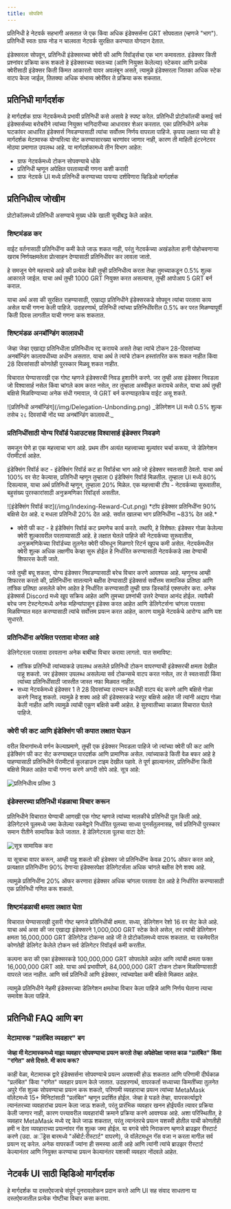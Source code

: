 ```yaml
---
title: सोपविणे
---
```


प्रतिनिधी हे नेटवर्क सहभागी असतात जे एक किंवा अधिक इंडेक्सर्सना GRT सोपवतात (म्हणजे "भाग"). प्रतिनिधी स्वतः ग्राफ नोड न चालवता नेटवर्क सुरक्षित करण्यात योगदान देतात.

इंडेक्सरला सोपवून, प्रतिनिधी इंडेक्सरच्या क्वेरी फी आणि रिवॉर्ड्सचा एक भाग कमावतात. इंडेक्सर किती प्रश्नांवर प्रक्रिया करू शकतो हे इंडेक्सरच्या स्वतःच्या (आणि नियुक्त केलेल्या) स्टेकवर आणि प्रत्येक क्वेरीसाठी इंडेक्सर किती किंमत आकारतो यावर अवलंबून असते, त्यामुळे इंडेक्सरला जितका अधिक स्टेक वाटप केला जाईल, तितक्या अधिक संभाव्य क्वेरींवर ते प्रक्रिया करू शकतात.

## प्रतिनिधी मार्गदर्शक

हे मार्गदर्शक ग्राफ नेटवर्कमध्ये प्रभावी प्रतिनिधी कसे असावे हे स्पष्ट करेल. प्रतिनिधी प्रोटोकॉलची कमाई सर्व इंडेक्सर्सच्या बरोबरीने त्यांच्या नियुक्त भागिदारीच्या आधारावर शेअर करतात. एका प्रतिनिधीने अनेक घटकांवर आधारित इंडेक्सर्स निवडण्यासाठी त्यांचा सर्वोत्तम निर्णय वापरला पाहिजे. कृपया लक्षात घ्या की हे मार्गदर्शक मेटामास्क योग्यरित्या सेट करण्यासारख्या चरणांवर जाणार नाही, कारण ती माहिती इंटरनेटवर मोठ्या प्रमाणात उपलब्ध आहे. या मार्गदर्शकामध्ये तीन विभाग आहेत:

- ग्राफ नेटवर्कमध्ये टोकन सोपवण्याचे धोके
- प्रतिनिधी म्हणून अपेक्षित परताव्याची गणना कशी करावी
- ग्राफ नेटवर्क UI मध्‍ये प्रतिनिधी करण्‍याच्‍या पायर्‍या दर्शविणारा व्हिडिओ मार्गदर्शक

## प्रतिनिधीत्व जोखीम

प्रोटोकॉलमध्ये प्रतिनिधी असण्याचे मुख्य धोके खाली सूचीबद्ध केले आहेत.

### शिष्टमंडळ कर

वाईट वर्तनासाठी प्रतिनिधींना कमी केले जाऊ शकत नाही, परंतु नेटवर्कच्या अखंडतेला हानी पोहोचवणाऱ्या खराब निर्णयक्षमतेला प्रोत्साहन देण्यासाठी प्रतिनिधींवर कर लावला जातो.

हे समजून घेणे महत्त्वाचे आहे की प्रत्येक वेळी तुम्ही प्रतिनिधीत्व करता तेव्हा तुमच्याकडून 0.5% शुल्क आकारले जाईल. याचा अर्थ तुम्ही 1000 GRT नियुक्त करत असल्यास, तुम्ही आपोआप 5 GRT बर्न कराल.

याचा अर्थ असा की सुरक्षित राहण्यासाठी, एखाद्या प्रतिनिधीने इंडेक्सरकडे सोपवून त्यांचा परतावा काय असेल याची गणना केली पाहिजे. उदाहरणार्थ, प्रतिनिधी त्यांच्या प्रतिनिधींवरील 0.5% कर परत मिळण्यापूर्वी किती दिवस लागतील याची गणना करू शकतात.

### शिष्टमंडळ अनबॉन्डिंग कालावधी

जेव्हा जेव्हा एखाद्या प्रतिनिधीला प्रतिनिधीत्व रद्द करायचे असते तेव्हा त्यांचे टोकन 28-दिवसांच्या अनबॉन्डिंग कालावधीच्या अधीन असतात. याचा अर्थ ते त्यांचे टोकन हस्तांतरित करू शकत नाहीत किंवा 28 दिवसांसाठी कोणतेही पुरस्कार मिळवू शकत नाहीत.

विचारात घेण्यासारखी एक गोष्ट म्हणजे इंडेक्सरची निवड हुशारीने करणे. जर तुम्ही असा इंडेक्सर निवडला जो विश्वासार्ह नसेल किंवा चांगले काम करत नसेल, तर तुम्हाला अस्वीकृत करायचे असेल, याचा अर्थ तुम्ही बक्षिसे मिळविण्याच्या अनेक संधी गमावाल, जे GRT बर्न करण्याइतकेच वाईट असू शकते.

<div sx={{ mx: 'auto', maxWidth: '400px' }}>
  ![प्रतिनिधी अनबॉन्डिंग](/img/Delegation-Unbonding.png) _डेलिगेशन UI मध्ये 0.5% शुल्क तसेच २८ दिवसांची नोंद घ्या
  अनबॉन्डिंग कालावधी._
</div>

### प्रतिनिधींसाठी योग्य रिवॉर्ड पेआउटसह विश्वासार्ह इंडेक्सर निवडणे

समजून घेणे हा एक महत्त्वाचा भाग आहे. प्रथम तीन अत्यंत महत्त्वाच्या मूल्यांवर चर्चा करूया, जे डेलिगेशन पॅरामीटर्स आहेत.

इंडेक्सिंग रिवॉर्ड कट - इंडेक्सिंग रिवॉर्ड कट हा रिवॉर्डचा भाग आहे जो इंडेक्सर स्वतःसाठी ठेवतो. याचा अर्थ 100% वर सेट केल्यास, प्रतिनिधी म्हणून तुम्हाला 0 इंडेक्सिंग रिवॉर्ड मिळतील. तुम्हाला UI मध्ये 80% दिसल्यास, याचा अर्थ प्रतिनिधी म्हणून, तुम्हाला 20% मिळेल. एक महत्त्वाची टीप - नेटवर्कच्या सुरूवातीस, बहुसंख्य पुरस्कारांसाठी अनुक्रमणिका रिवॉर्ड्स असतील.

<div sx={{ mx: 'auto', maxWidth: '700px' }}>
  ![इंडेक्सिंग रिवॉर्ड कट](/img/Indexing-Reward-Cut.png) *टॉप इंडेक्सर प्रतिनिधींना 90% बक्षिसे देत आहे. द मधला
  प्रतिनिधी 20% देत आहे. सर्वात खालचा भाग प्रतिनिधींना ~83% देत आहे.*
</div>

- क्वेरी फी कट - हे इंडेक्सिंग रिवॉर्ड कट प्रमाणेच कार्य करते. तथापि, हे विशेषत: इंडेक्सर गोळा केलेल्या क्वेरी शुल्कावरील परताव्यासाठी आहे. हे लक्षात घेतले पाहिजे की नेटवर्कच्या सुरूवातीस, अनुक्रमणिकेच्या रिवॉर्डच्या तुलनेत क्वेरी फीमधून मिळणारे रिटर्न खूपच कमी असेल. नेटवर्कमधील क्वेरी शुल्क अधिक लक्षणीय केव्हा सुरू होईल हे निर्धारित करण्यासाठी नेटवर्ककडे लक्ष देण्याची शिफारस केली जाते.

जसे तुम्ही बघू शकता, योग्य इंडेक्सर निवडण्यासाठी बरेच विचार करणे आवश्यक आहे. म्हणूनच आम्ही शिफारस करतो की, प्रतिनिधींना सातत्याने बक्षीस देण्यासाठी इंडेक्सर्स सर्वोत्तम सामाजिक प्रतिष्ठा आणि तांत्रिक प्रतिष्ठा असलेले कोण आहेत हे निर्धारित करण्यासाठी तुम्ही ग्राफ डिस्कॉर्ड एक्सप्लोर करा. अनेक इंडेक्सर्स Discord मध्ये खूप सक्रिय आहेत आणि तुमच्या प्रश्नांची उत्तरे देण्यात आनंद होईल. त्यापैकी बरेच जण टेस्टनेटमध्ये अनेक महिन्यांपासून इंडेक्स करत आहेत आणि डेलिगेटर्सना चांगला परतावा मिळविण्यात मदत करण्यासाठी त्यांचे सर्वोत्तम प्रयत्न करत आहेत, कारण यामुळे नेटवर्कचे आरोग्य आणि यश सुधारते.

### प्रतिनिधींना अपेक्षित परतावा मोजत आहे

डेलिगेटरला परतावा ठरवताना अनेक बाबींचा विचार करावा लागतो. यात समाविष्ट:

- तांत्रिक प्रतिनिधी त्यांच्याकडे उपलब्ध असलेले प्रतिनिधी टोकन वापरण्याची इंडेक्सरची क्षमता देखील पाहू शकतो. जर इंडेक्सर उपलब्ध असलेल्या सर्व टोकन्सचे वाटप करत नसेल, तर ते स्वतःसाठी किंवा त्यांच्या प्रतिनिधींसाठी जास्तीत जास्त नफा मिळवत नाहीत.
- सध्या नेटवर्कमध्ये इंडेक्सर 1 ते 28 दिवसांच्या दरम्यान कधीही वाटप बंद करणे आणि बक्षिसे गोळा करणे निवडू शकतो. त्यामुळे हे शक्य आहे की इंडेक्सरकडे भरपूर बक्षिसे आहेत जी त्यांनी अद्याप गोळा केली नाहीत आणि त्यामुळे त्यांची एकूण बक्षिसे कमी आहेत. हे सुरुवातीच्या काळात विचारात घेतले पाहिजे.

### क्वेरी फी कट आणि इंडेक्सिंग फी कपात लक्षात घेऊन

वरील विभागांमध्ये वर्णन केल्याप्रमाणे, तुम्ही एक इंडेक्सर निवडला पाहिजे जो त्यांच्या क्वेरी फी कट आणि इंडेक्सिंग फी कट सेट करण्याबद्दल पारदर्शक आणि प्रामाणिक असेल. त्यांच्याकडे किती वेळ बफर आहे हे पाहण्यासाठी प्रतिनिधीने पॅरामीटर्स कूलडाउन टाइम देखील पहावे. ते पूर्ण झाल्यानंतर, प्रतिनिधींना किती बक्षिसे मिळत आहेत याची गणना करणे अगदी सोपे आहे. सूत्र आहे:

![प्रतिनिधीत्व प्रतिमा 3](/img/Delegation-Reward-Formula.png)

### इंडेक्सरच्या प्रतिनिधी मंडळाचा विचार करून

प्रतिनिधीने विचारात घेण्याची आणखी एक गोष्ट म्हणजे त्यांच्या मालकीचे प्रतिनिधी पूल किती आहे. डेलिगेटरने पूलमध्ये जमा केलेल्या रकमेद्वारे निर्धारित पूलच्या साध्या पुनर्संतुलनासह, सर्व प्रतिनिधी पुरस्कार समान रीतीने सामायिक केले जातात. हे डेलिगेटरला पूलचा वाटा देते:

![सूत्र सामायिक करा](/img/Share-Forumla.png)

या सूत्राचा वापर करून, आम्ही पाहू शकतो की इंडेक्सर जो प्रतिनिधींना केवळ 20% ऑफर करत आहे, प्रत्यक्षात प्रतिनिधींना 90% देणाऱ्या इंडेक्सरपेक्षा डेलिगेटर्सला अधिक चांगले बक्षीस देणे शक्य आहे.

त्यामुळे प्रतिनिधींना 20% ऑफर करणारा इंडेक्सर अधिक चांगला परतावा देत आहे हे निर्धारित करण्यासाठी एक प्रतिनिधी गणित करू शकतो.

### शिष्टमंडळाची क्षमता लक्षात घेता

विचारात घेण्यासारखी दुसरी गोष्ट म्हणजे प्रतिनिधींची क्षमता. सध्या, डेलिगेशन रेशो 16 वर सेट केले आहे. याचा अर्थ असा की जर एखाद्या इंडेक्सरने 1,000,000 GRT स्टेक केले असेल, तर त्यांची डेलिगेशन क्षमता 16,000,000 GRT डेलिगेटेड टोकन्स आहे जी ते प्रोटोकॉलमध्ये वापरू शकतात. या रकमेवरील कोणतेही डेलिगेट केलेले टोकन सर्व डेलिगेटर रिवॉर्ड्स कमी करतील.

कल्पना करा की एका इंडेक्सरकडे 100,000,000 GRT सोपवलेले आहेत आणि त्यांची क्षमता फक्त 16,000,000 GRT आहे. याचा अर्थ प्रभावीपणे, 84,000,000 GRT टोकन टोकन मिळविण्यासाठी वापरले जात नाहीत. आणि सर्व प्रतिनिधी आणि इंडेक्सर, त्यांच्यापेक्षा कमी बक्षिसे मिळवत आहेत.

त्यामुळे प्रतिनिधीने नेहमी इंडेक्सरच्या डेलिगेशन क्षमतेचा विचार केला पाहिजे आणि निर्णय घेताना त्याचा समावेश केला पाहिजे.

## प्रतिनिधी FAQ आणि बग

### मेटामास्क "प्रलंबित व्यवहार" बग

**जेव्हा मी मेटामास्कमध्ये माझा व्यवहार सोपवण्याचा प्रयत्न करतो तेव्हा अपेक्षेपेक्षा जास्त काळ "प्रलंबित" किंवा "रांगेत" असे दिसते. मी काय करू?**

काही वेळा, मेटामास्क द्वारे इंडेक्सर्सना सोपवण्याचे प्रयत्न अयशस्वी होऊ शकतात आणि परिणामी दीर्घकाळ "प्रलंबित" किंवा "रांगेत" व्यवहार प्रयत्न केले जातात. उदाहरणार्थ, वापरकर्ता सध्याच्या किमतींच्या तुलनेत अपुरे गॅस शुल्क सोपवण्याचा प्रयत्न करू शकतो, परिणामी व्यवहाराचा प्रयत्न त्यांच्या MetaMask वॉलेटमध्ये 15+ मिनिटांसाठी "प्रलंबित" म्हणून प्रदर्शित होईल. जेव्हा हे घडते तेव्हा, वापरकर्त्याद्वारे त्यानंतरच्या व्यवहारांचा प्रयत्न केला जाऊ शकतो, परंतु प्रारंभिक व्यवहार खनन होईपर्यंत त्यावर प्रक्रिया केली जाणार नाही, कारण पत्त्यावरील व्यवहारांची क्रमाने प्रक्रिया करणे आवश्यक आहे. अशा परिस्थितीत, हे व्यवहार MetaMask मध्ये रद्द केले जाऊ शकतात, परंतु त्यानंतरचे प्रयत्न यशस्वी होतील याची कोणतीही हमी न देता व्यवहाराच्या प्रयत्नांवर गॅस शुल्क जमा होईल. या बगचे सोपे निराकरण म्हणजे ब्राउझर रीस्टार्ट करणे (उदा. अॅड्रेस बारमध्ये "अ‍ॅबोर्ट:रीस्टार्ट" वापरणे), जे वॉलेटमधून गॅस वजा न करता मागील सर्व प्रयत्न रद्द करेल. अनेक वापरकर्ते ज्यांना ही समस्या आली आहे आणि त्यांनी त्यांचे ब्राउझर रीस्टार्ट केल्यानंतर आणि नियुक्त करण्याचा प्रयत्न केल्यानंतर यशस्वी व्यवहार नोंदवले आहेत.

## नेटवर्क UI साठी व्हिडिओ मार्गदर्शक

हे मार्गदर्शक या दस्तऐवजाचे संपूर्ण पुनरावलोकन प्रदान करते आणि UI सह संवाद साधताना या दस्तऐवजातील प्रत्येक गोष्टीचा विचार कसा करावा.

<VideoEmbed youtube="2G7S2gdURdc" />

